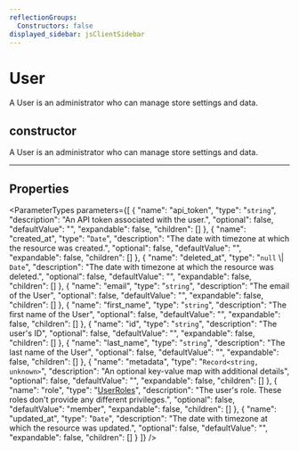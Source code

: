 ```yaml
---
reflectionGroups:
  Constructors: false
displayed_sidebar: jsClientSidebar
---
```



# User

A User is an administrator who can manage store settings and data.

## constructor

A User is an administrator who can manage store settings and data.

___

## Properties

<ParameterTypes parameters={[
  {
    "name": "api_token",
    "type": "`string`",
    "description": "An API token associated with the user.",
    "optional": false,
    "defaultValue": "",
    "expandable": false,
    "children": []
  },
  {
    "name": "created_at",
    "type": "`Date`",
    "description": "The date with timezone at which the resource was created.",
    "optional": false,
    "defaultValue": "",
    "expandable": false,
    "children": []
  },
  {
    "name": "deleted_at",
    "type": "`null` \\| `Date`",
    "description": "The date with timezone at which the resource was deleted.",
    "optional": false,
    "defaultValue": "",
    "expandable": false,
    "children": []
  },
  {
    "name": "email",
    "type": "`string`",
    "description": "The email of the User",
    "optional": false,
    "defaultValue": "",
    "expandable": false,
    "children": []
  },
  {
    "name": "first_name",
    "type": "`string`",
    "description": "The first name of the User",
    "optional": false,
    "defaultValue": "",
    "expandable": false,
    "children": []
  },
  {
    "name": "id",
    "type": "`string`",
    "description": "The user's ID",
    "optional": false,
    "defaultValue": "",
    "expandable": false,
    "children": []
  },
  {
    "name": "last_name",
    "type": "`string`",
    "description": "The last name of the User",
    "optional": false,
    "defaultValue": "",
    "expandable": false,
    "children": []
  },
  {
    "name": "metadata",
    "type": "`Record<string, unknown>`",
    "description": "An optional key-value map with additional details",
    "optional": false,
    "defaultValue": "",
    "expandable": false,
    "children": []
  },
  {
    "name": "role",
    "type": "[UserRoles](../enums/js_client.internal.internal.UserRoles.mdx)",
    "description": "The user's role. These roles don't provide any different privileges.",
    "optional": false,
    "defaultValue": "member",
    "expandable": false,
    "children": []
  },
  {
    "name": "updated_at",
    "type": "`Date`",
    "description": "The date with timezone at which the resource was updated.",
    "optional": false,
    "defaultValue": "",
    "expandable": false,
    "children": []
  }
]} />

